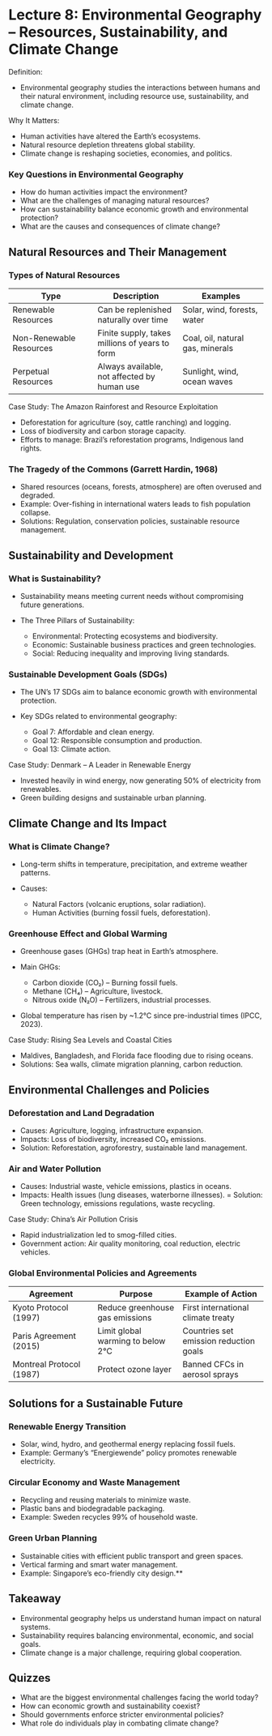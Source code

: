 # Lecture 8: Environmental Geography – Resources, Sustainability, and Climate Change

Definition:

-   Environmental geography studies the interactions between humans and their natural environment, including resource use, sustainability, and climate change.

Why It Matters:

-   Human activities have altered the Earth’s ecosystems.
-   Natural resource depletion threatens global stability.
-   Climate change is reshaping societies, economies, and politics.

### Key Questions in Environmental Geography

-   How do human activities impact the environment?
-   What are the challenges of managing natural resources?
-   How can sustainability balance economic growth and environmental protection?
-   What are the causes and consequences of climate change?

## Natural Resources and Their Management

### Types of Natural Resources

| Type | Description | Examples |
|------------------------|------------------------|------------------------|
| Renewable Resources | Can be replenished naturally over time | Solar, wind, forests, water |
| Non-Renewable Resources | Finite supply, takes millions of years to form | Coal, oil, natural gas, minerals |
| Perpetual Resources | Always available, not affected by human use | Sunlight, wind, ocean waves |

Case Study: The Amazon Rainforest and Resource Exploitation

-   Deforestation for agriculture (soy, cattle ranching) and logging.
-   Loss of biodiversity and carbon storage capacity.
-   Efforts to manage: Brazil’s reforestation programs, Indigenous land rights.

### The Tragedy of the Commons (Garrett Hardin, 1968)

-   Shared resources (oceans, forests, atmosphere) are often overused and degraded.
-   Example: Over-fishing in international waters leads to fish population collapse.
-   Solutions: Regulation, conservation policies, sustainable resource management.

## Sustainability and Development

### What is Sustainability?

-   Sustainability means meeting current needs without compromising future generations.

-   The Three Pillars of Sustainability:

    -   Environmental: Protecting ecosystems and biodiversity.
    -   Economic: Sustainable business practices and green technologies.
    -   Social: Reducing inequality and improving living standards.

### Sustainable Development Goals (SDGs)

-   The UN’s 17 SDGs aim to balance economic growth with environmental protection.

-   Key SDGs related to environmental geography:

    -   Goal 7: Affordable and clean energy.
    -   Goal 12: Responsible consumption and production.
    -   Goal 13: Climate action.

Case Study: Denmark – A Leader in Renewable Energy

-   Invested heavily in wind energy, now generating 50% of electricity from renewables.
-   Green building designs and sustainable urban planning.

## Climate Change and Its Impact

### What is Climate Change?

-   Long-term shifts in temperature, precipitation, and extreme weather patterns.

-   Causes:

    -   Natural Factors (volcanic eruptions, solar radiation).
    -   Human Activities (burning fossil fuels, deforestation).

### Greenhouse Effect and Global Warming

-   Greenhouse gases (GHGs) trap heat in Earth’s atmosphere.

-   Main GHGs:

    -   Carbon dioxide (CO₂) – Burning fossil fuels.
    -   Methane (CH₄) – Agriculture, livestock.
    -   Nitrous oxide (N₂O) – Fertilizers, industrial processes.

-   Global temperature has risen by \~1.2°C since pre-industrial times (IPCC, 2023).

Case Study: Rising Sea Levels and Coastal Cities

-   Maldives, Bangladesh, and Florida face flooding due to rising oceans.
-   Solutions: Sea walls, climate migration planning, carbon reduction.

## Environmental Challenges and Policies

### Deforestation and Land Degradation

-   Causes: Agriculture, logging, infrastructure expansion.
-   Impacts: Loss of biodiversity, increased CO₂ emissions.
-   Solution: Reforestation, agroforestry, sustainable land management.

### Air and Water Pollution

-   Causes: Industrial waste, vehicle emissions, plastics in oceans.
-   Impacts: Health issues (lung diseases, waterborne illnesses). = Solution: Green technology, emissions regulations, waste recycling.

Case Study: China’s Air Pollution Crisis

-   Rapid industrialization led to smog-filled cities.
-   Government action: Air quality monitoring, coal reduction, electric vehicles.

### Global Environmental Policies and Agreements

| Agreement | Purpose | Example of Action |
|----|----|----|
| Kyoto Protocol (1997) | Reduce greenhouse gas emissions | First international climate treaty |
| Paris Agreement (2015) | Limit global warming to below 2°C | Countries set emission reduction goals |
| Montreal Protocol (1987) | Protect ozone layer | Banned CFCs in aerosol sprays |

## Solutions for a Sustainable Future
### Renewable Energy Transition

- Solar, wind, hydro, and geothermal energy replacing fossil fuels.
- Example: Germany’s “Energiewende” policy promotes renewable electricity.

### Circular Economy and Waste Management

- Recycling and reusing materials to minimize waste.
- Plastic bans and biodegradable packaging.
- Example: Sweden recycles 99% of household waste.

### Green Urban Planning

- Sustainable cities with efficient public transport and green spaces.
- Vertical farming and smart water management.
- Example: Singapore’s eco-friendly city design.**

## Takeaway

- Environmental geography helps us understand human impact on natural systems.
- Sustainability requires balancing environmental, economic, and social goals.
- Climate change is a major challenge, requiring global cooperation.

## Quizzes

- What are the biggest environmental challenges facing the world today?
- How can economic growth and sustainability coexist?
- Should governments enforce stricter environmental policies?
- What role do individuals play in combating climate change?


